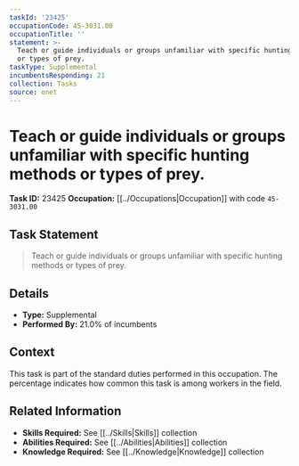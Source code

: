 ```yaml
---
taskId: '23425'
occupationCode: 45-3031.00
occupationTitle: ''
statement: >-
  Teach or guide individuals or groups unfamiliar with specific hunting methods
  or types of prey.
taskType: Supplemental
incumbentsResponding: 21
collection: Tasks
source: onet
---
```

# Teach or guide individuals or groups unfamiliar with specific hunting methods or types of prey.

**Task ID:** 23425
**Occupation:** [[../Occupations|Occupation]] with code `45-3031.00`

## Task Statement

> Teach or guide individuals or groups unfamiliar with specific hunting methods or types of prey.

## Details

- **Type:** Supplemental
- **Performed By:** 21.0% of incumbents

## Context

This task is part of the standard duties performed in this occupation. The percentage indicates how common this task is among workers in the field.

## Related Information

- **Skills Required:** See [[../Skills|Skills]] collection
- **Abilities Required:** See [[../Abilities|Abilities]] collection
- **Knowledge Required:** See [[../Knowledge|Knowledge]] collection
